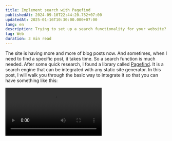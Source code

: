```yaml
---
title: Implement search with Pagefind
publishedAt: 2024-09-10T22:44:20.752+07:00
updatedAt: 2025-01-16T10:30:00.000+07:00
lang: en
description: Trying to set up a search functionality for your website? There is a excellent library for that.
tag: Web
duration: 3 min read
---
```



The site is having more and more of blog posts now. And sometimes, when I need to find a specific post, it takes time. So a search function is much needed. After some quick research, I found a library called [Pagefind](https://pagefind.app/). It is a search engine that can be integrated with any static site generator. In this post, I will walk you through the basic way to integrate it so that you can have something like this:

<Video client:idle src={pagefindSearch} extended videoClass="rounded shadow-lg" />

## Why Pagefind?

There are a few reasons why I decided to go with Pagefind:

- **Static site compatibility:** Pagefind is designed specifically for static websites, making it an excellent choice for JAMstack and other static site architectures.
- **Lightweight:** The library is very lightweight, adding minimal overhead to your site.
- **Easy setup:** Pagefind can be implemented with minimal configuration, often requiring just a single line of JavaScript.
- **No external dependencies:** It doesn't rely on external services or APIs, which can improve reliability and reduce costs.
- **Automatic index generation:** Pagefind automatically generates a search index from your static site content.
- **Fast performance:** The library offers quick search results, even on large sites. You can check out their [demo on MDN Web Docs](https://mdn.pagefind.app/), very impressive.
- **Multilingual support:** Pagefind can handle content in multiple languages.

## Installation

So in this post, I will show you how to integrate Pagefind with an [Astro](https://astro.build/) site, which uses Vite, so the process would be similar to other Vite-based sites.

First, you need to install the library itself and the plugin for Vite. You can do it by running the following command:

```shell
npm install --save-dev pagefind vite-plugin-pagefind
```

## Configuration

### Vite/Astro

In your Vite/Astro configuration file, you need to add the configuration for the plugin:

```ts title="astro.config.ts"
import pagefind from 'vite-plugin-pagefind'

export default defineConfig({
  vite: {
    ssr: {
      noExternal: [
        `${siteConfig.site}/pagefind/pagefind.js`,
        `${siteConfig.site}/pagefind/pagefind-highlight.js`,
      ],
    },
    plugins: [pagefind()],
    build: {
      rollupOptions: {
        external: [
          `${siteConfig.site}/pagefind/pagefind.js`,
          `${siteConfig.site}/pagefind/pagefind-highlight.js`,
        ],
      },
    },
  },
  // ... other configurations
})
```

Then you can create a **pagefind.json** file at the root of your project with the configuration for the plugin. I leave most of the configurations as default:

```json title="pagefind.json"
{
  "site": "dist",
  "vite_plugin_pagefind": {}
}
```

### Indexing

In order for Pagefind to work, it needs to index your site. Let's say you have your build output in the `dist` folder. You can run the following command to index it:

```shell
pagefind
```

But we want to run automatic after every build. So we need to add a script to our **package.json** file:

```json title="package.json" showLineNumbers{6} {6}
  "scripts": {
    "prepare": "simple-git-hooks",
    "compress": "esno scripts/img-compress-staged.ts",
    "dev": "astro dev --host",
    "build": "astro build",
    "postbuild": "pagefind",
    "preview": "astro preview",
    "lint": "eslint .",
    "lint:fix": "eslint --fix",
    "release": "bumpp"
  },
```

### Search UI

The way I implemented the search UI is a bit custom. It consists of a search button, the search command palette, and the store for state management.

#### Button

```vue title="src › components › Search.vue"
<script setup lang="ts">
import { showSearch } from '@/stores/search'
</script>

<template>
  <button @click="showSearch = true">
    <span class="sr-only">search</span>
    <span class="i-ri-search-line" />
  </button>
</template>
```

#### store

```ts title="src › stores › search.ts"
import { ref } from 'vue'

export const showSearch = ref(false)
```

#### Command palette

This is where you can customize the search UI. You can find the my implementation at [<PhFileVue /> SearchCommandPalette.vue](https://github.com/vinhphm/site.archive/blob/main/src/components/SearchCommandPalette.vue)

### Usage

Now you can use the search button and the command palette site. Let's say we add it to the header component:

```astro title="src › components › Header.astro" {5-6,52,57} collapse={1-3,8-50,59-95}
---
import { getLinkTarget } from '@/utils/link'
import siteConfig from '@/site-config'
import GlitchingLogo from './GlitchingLogo.vue'
import Search from './Search.vue'
import CommandPalette from './SearchCommandPalette.vue'
import ThemeToggle from './ThemeToggle.vue'

const navLinks = siteConfig.header.navLinks || []

const socialLinks = structuredClone(siteConfig.socialLinks).filter((link: Record<string, any>) => {
  if (link.header && typeof link.header === 'boolean') {
    return link
  }
  else if (link.header && typeof link.header === 'string') {
    link.icon = link.header.includes('i-') ? link.header : link.icon
    return link
  }
  else {
    return false
  }
})
---

<header class="header relative z-40">
  <a class="absolute m-7 select-none outline-none lg:fixed" href="/" aria-label="Logo">
    <GlitchingLogo client:idle class="h-8 w-8" />
  </a>
  <nav class="nav">
    <div class="spacer" />
    <div class="right tracking-tight print:op0 items-center">
      {navLinks.map((link) => (
        <a
          aria-label={link.text}
          target={getLinkTarget(link.href)}
          nav-link
          href={link.href}
        >
          {link.text}
        </a>
      ))}
      {socialLinks.map((link) => (
        <a
          aria-label={link.text}
          class={`${link.icon} lt-md:hidden`}
          nav-link
          target={getLinkTarget(link.href)}
          href={link.href}
        />
      ))}
      <a target="_blank" href="/rss.xml" class="lt-md:hidden i-ri-rss-line nav-link" aria-label="RSS" />
      <Search client:visible />
      <ThemeToggle client:load />
    </div>
  </nav>
</header>
<CommandPalette client:load />

<style>
.header h1 {
  margin-bottom: 0;
}

.logo {
  position: absolute;
  top: 1.5rem;
  left: 1.5rem;
}

.nav {
  padding: 2rem;
  width: 100%;
  display: grid;
  grid-template-columns: auto max-content;
  box-sizing: border-box;
}

.nav > * {
  margin: auto;
}

.nav img {
  margin-bottom: 0;
}

.nav .right {
  display: grid;
  grid-gap: 1.2rem;
  grid-auto-flow: column;
}

.nav .right > * {
  margin: auto;
}
</style>
```

## Conclusion

I hope this post has been helpful in setting up a search functionality for your website. If you have any questions or suggestions, feel free to reach out. I'm always happy to help!

